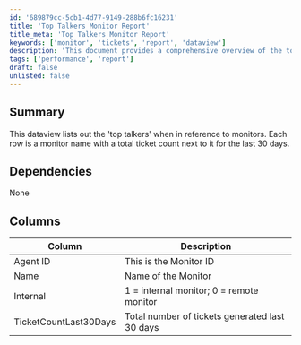 ```yaml
---
id: '689879cc-5cb1-4d77-9149-288b6fc16231'
title: 'Top Talkers Monitor Report'
title_meta: 'Top Talkers Monitor Report'
keywords: ['monitor', 'tickets', 'report', 'dataview']
description: 'This document provides a comprehensive overview of the top talkers in reference to monitors, detailing the total ticket count for each monitor over the last 30 days. It includes a breakdown of monitor names and their corresponding ticket counts, offering insights into monitoring performance.'
tags: ['performance', 'report']
draft: false
unlisted: false
---
```

## Summary

This dataview lists out the 'top talkers' when in reference to monitors. Each row is a monitor name with a total ticket count next to it for the last 30 days.

## Dependencies

None

## Columns

| Column                     | Description                                         |
|---------------------------|-----------------------------------------------------|
| Agent ID                  | This is the Monitor ID                              |
| Name                      | Name of the Monitor                                 |
| Internal                  | 1 = internal monitor; 0 = remote monitor           |
| TicketCountLast30Days     | Total number of tickets generated last 30 days      |













